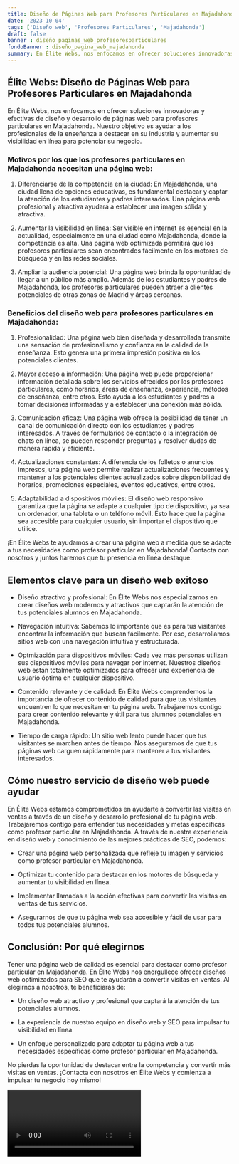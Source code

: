 ```yaml
---
title: Diseño de Páginas Web para Profesores Particulares en Majadahonda
date: '2023-10-04'
tags: ['Diseño web', 'Profesores Particulares', 'Majadahonda']
draft: false
banner : diseño_paginas_web_profesoresparticulares
fondoBanner : diseño_pagina_web_majadahonda
summary: En Élite Webs, nos enfocamos en ofrecer soluciones innovadoras y efectivas de diseño y desarrollo de páginas web para profesores particulares en Majadahonda. Nuestro objetivo es ayudar a los profesionales de la enseñanza a destacar en su industria y aumentar su visibilidad en línea para potenciar su negocio. 
---
```


## Élite Webs: Diseño de Páginas Web para Profesores Particulares en Majadahonda

En Élite Webs, nos enfocamos en ofrecer soluciones innovadoras y efectivas de diseño y desarrollo de páginas web para profesores particulares en Majadahonda. Nuestro objetivo es ayudar a los profesionales de la enseñanza a destacar en su industria y aumentar su visibilidad en línea para potenciar su negocio. 

### Motivos por los que los profesores particulares en Majadahonda necesitan una página web:

1. Diferenciarse de la competencia en la ciudad: En Majadahonda, una ciudad llena de opciones educativas, es fundamental destacar y captar la atención de los estudiantes y padres interesados. Una página web profesional y atractiva ayudará a establecer una imagen sólida y atractiva.

2. Aumentar la visibilidad en línea: Ser visible en internet es esencial en la actualidad, especialmente en una ciudad como Majadahonda, donde la competencia es alta. Una página web optimizada permitirá que los profesores particulares sean encontrados fácilmente en los motores de búsqueda y en las redes sociales.

3. Ampliar la audiencia potencial: Una página web brinda la oportunidad de llegar a un público más amplio. Además de los estudiantes y padres de Majadahonda, los profesores particulares pueden atraer a clientes potenciales de otras zonas de Madrid y áreas cercanas.

### Beneficios del diseño web para profesores particulares en Majadahonda:

1. Profesionalidad: Una página web bien diseñada y desarrollada transmite una sensación de profesionalismo y confianza en la calidad de la enseñanza. Esto genera una primera impresión positiva en los potenciales clientes.

2. Mayor acceso a información: Una página web puede proporcionar información detallada sobre los servicios ofrecidos por los profesores particulares, como horarios, áreas de enseñanza, experiencia, métodos de enseñanza, entre otros. Esto ayuda a los estudiantes y padres a tomar decisiones informadas y a establecer una conexión más sólida.

3. Comunicación eficaz: Una página web ofrece la posibilidad de tener un canal de comunicación directo con los estudiantes y padres interesados. A través de formularios de contacto o la integración de chats en línea, se pueden responder preguntas y resolver dudas de manera rápida y eficiente.

4. Actualizaciones constantes: A diferencia de los folletos o anuncios impresos, una página web permite realizar actualizaciones frecuentes y mantener a los potenciales clientes actualizados sobre disponibilidad de horarios, promociones especiales, eventos educativos, entre otros.

5. Adaptabilidad a dispositivos móviles: El diseño web responsivo garantiza que la página se adapte a cualquier tipo de dispositivo, ya sea un ordenador, una tableta o un teléfono móvil. Esto hace que la página sea accesible para cualquier usuario, sin importar el dispositivo que utilice.

¡En Élite Webs te ayudamos a crear una página web a medida que se adapte a tus necesidades como profesor particular en Majadahonda! Contacta con nosotros y juntos haremos que tu presencia en línea destaque.

<GifSeo />

<Cta />

## Elementos clave para un diseño web exitoso

- Diseño atractivo y profesional: En Élite Webs nos especializamos en crear diseños web modernos y atractivos que captarán la atención de tus potenciales alumnos en Majadahonda.

- Navegación intuitiva: Sabemos lo importante que es para tus visitantes encontrar la información que buscan fácilmente. Por eso, desarrollamos sitios web con una navegación intuitiva y estructurada.

- Optmización para dispositivos móviles: Cada vez más personas utilizan sus dispositivos móviles para navegar por internet. Nuestros diseños web están totalmente optimizados para ofrecer una experiencia de usuario óptima en cualquier dispositivo.

- Contenido relevante y de calidad: En Élite Webs comprendemos la importancia de ofrecer contenido de calidad para que tus visitantes encuentren lo que necesitan en tu página web. Trabajaremos contigo para crear contenido relevante y útil para tus alumnos potenciales en Majadahonda.

- Tiempo de carga rápido: Un sitio web lento puede hacer que tus visitantes se marchen antes de tiempo. Nos aseguramos de que tus páginas web carguen rápidamente para mantener a tus visitantes interesados.

## Cómo nuestro servicio de diseño web puede ayudar

En Élite Webs estamos comprometidos en ayudarte a convertir las visitas en ventas a través de un diseño y desarrollo profesional de tu página web. Trabajaremos contigo para entender tus necesidades y metas específicas como profesor particular en Majadahonda. A través de nuestra experiencia en diseño web y conocimiento de las mejores prácticas de SEO, podemos:

- Crear una página web personalizada que refleje tu imagen y servicios como profesor particular en Majadahonda.

- Optimizar tu contenido para destacar en los motores de búsqueda y aumentar tu visibilidad en línea.

- Implementar llamadas a la acción efectivas para convertir las visitas en ventas de tus servicios.

- Asegurarnos de que tu página web sea accesible y fácil de usar para todos tus potenciales alumnos.

## Conclusión: Por qué elegirnos

Tener una página web de calidad es esencial para destacar como profesor particular en Majadahonda. En Élite Webs nos enorgullece ofrecer diseños web optimizados para SEO que te ayudarán a convertir visitas en ventas. Al elegirnos a nosotros, te beneficiarás de:

- Un diseño web atractivo y profesional que captará la atención de tus potenciales alumnos.

- La experiencia de nuestro equipo en diseño web y SEO para impulsar tu visibilidad en línea.

- Un enfoque personalizado para adaptar tu página web a tus necesidades específicas como profesor particular en Majadahonda.

No pierdas la oportunidad de destacar entre la competencia y convertir más visitas en ventas. ¡Contacta con nosotros en Élite Webs y comienza a impulsar tu negocio hoy mismo!

<Video />

<CtaBot job='Profesores Particulares' city='Majadahonda'/>

<Gmaps query='Majadahonda+españa+maps' />